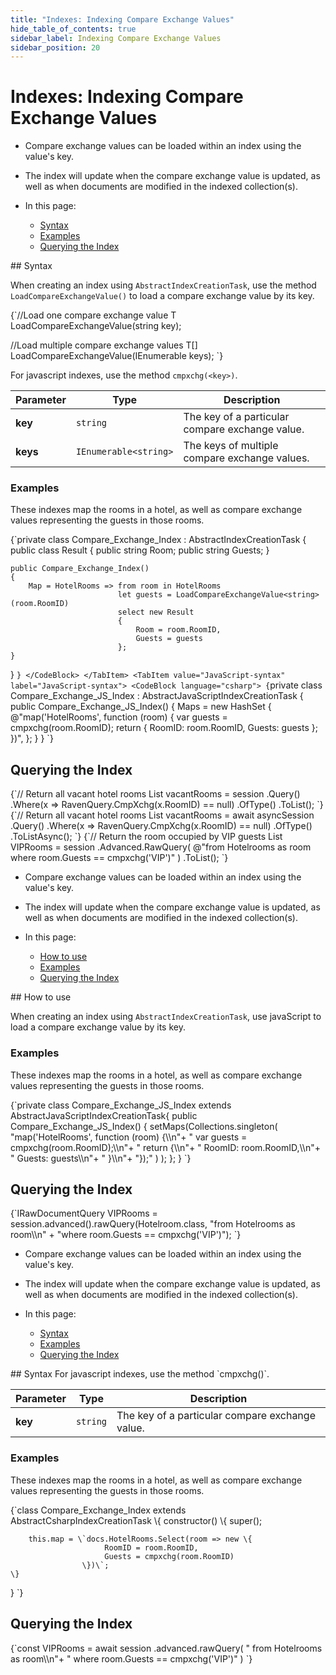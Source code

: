 ---
title: "Indexes: Indexing Compare Exchange Values"
hide_table_of_contents: true
sidebar_label: Indexing Compare Exchange Values
sidebar_position: 20
---




# Indexes: Indexing Compare Exchange Values
<LanguageSwitcher supportedLanguages={supportedLanguages} />
<LanguageContent language="csharp">

<Admonition type="note" title="">

* Compare exchange values can be loaded within an index using the value's key.  

* The index will update when the compare exchange value is updated, as well 
as when documents are modified in the indexed collection(s).  

* In this page:  
  * [Syntax](../indexes/indexing-compare-exchange-values.mdx#syntax)  
  * [Examples](../indexes/indexing-compare-exchange-values.mdx#examples)  
  * [Querying the Index](../indexes/indexing-compare-exchange-values.mdx#querying-the-index)  

</Admonition>
## Syntax

When creating an index using `AbstractIndexCreationTask`, use the method 
`LoadCompareExchangeValue()` to load a compare exchange value by its key.  

<TabItem value="methods" label="methods">
<CodeBlock language="csharp">
{`//Load one compare exchange value
T LoadCompareExchangeValue<T>(string key);

//Load multiple compare exchange values
T[] LoadCompareExchangeValue<T>(IEnumerable<string> keys);
`}
</CodeBlock>
</TabItem>

For javascript indexes, use the method `cmpxchg(<key>)`.

| Parameter | Type | Description |
| - | - | - |
| **key** | `string` | The key of a particular compare exchange value. |
| **keys** | `IEnumerable<string>` | The keys of multiple compare exchange values. |


### Examples

These indexes map the rooms in a hotel, as well as compare exchange values 
representing the guests in those rooms.  

<Tabs groupId='languageSyntax'>
<TabItem value="LINQ-syntax" label="LINQ-syntax">
<CodeBlock language="csharp">
{`private class Compare_Exchange_Index : AbstractIndexCreationTask<HotelRoom>
{
    public class Result
    {
        public string Room;
        public string Guests;
    }

    public Compare_Exchange_Index()
    {
        Map = HotelRooms => from room in HotelRooms
                            let guests = LoadCompareExchangeValue<string>(room.RoomID)
                            select new Result
                            {
                                Room = room.RoomID,
                                Guests = guests
                            };
    }
}
`}
</CodeBlock>
</TabItem>
<TabItem value="JavaScript-syntax" label="JavaScript-syntax">
<CodeBlock language="csharp">
{`private class Compare_Exchange_JS_Index : AbstractJavaScriptIndexCreationTask
{
    public Compare_Exchange_JS_Index()
    {
        Maps = new HashSet<string>
        {
            @"map('HotelRooms', function (room) { 
                var guests = cmpxchg(room.RoomID); 
                return { 
                    RoomID: room.RoomID, 
                    Guests: guests 
                };
            })",
        };
    }
}
`}
</CodeBlock>
</TabItem>
</Tabs>



## Querying the Index

<Tabs groupId='languageSyntax'>
<TabItem value="Sync" label="Sync">
<CodeBlock language="csharp">
{`// Return all vacant hotel rooms
List<HotelRoom> vacantRooms = session
    .Query<HotelRoom, Compare_Exchange_Index>()
    .Where(x => RavenQuery.CmpXchg<string>(x.RoomID) == null)
    .OfType<HotelRoom>()
    .ToList();
`}
</CodeBlock>
</TabItem>
<TabItem value="Async" label="Async">
<CodeBlock language="csharp">
{`// Return all vacant hotel rooms
List<HotelRoom> vacantRooms = await asyncSession
    .Query<HotelRoom, Compare_Exchange_Index>()
    .Where(x => RavenQuery.CmpXchg<string>(x.RoomID) == null)
    .OfType<HotelRoom>()
    .ToListAsync();
`}
</CodeBlock>
</TabItem>
<TabItem value="RawQuery" label="RawQuery">
<CodeBlock language="csharp">
{`// Return the room occupied by VIP guests
List<HotelRoom> VIPRooms = session
    .Advanced.RawQuery<HotelRoom>(
        @"from Hotelrooms as room
        where room.Guests == cmpxchg('VIP')"
    )
    .ToList();
`}
</CodeBlock>
</TabItem>
</Tabs>




</LanguageContent>
<LanguageContent language="java">

<Admonition type="note" title="">

* Compare exchange values can be loaded within an index using the value's key.  

* The index will update when the compare exchange value is updated, as well 
as when documents are modified in the indexed collection(s).  

* In this page:  
  * [How to use](../indexes/indexing-compare-exchange-values.mdx#how-to-use)  
  * [Examples](../indexes/indexing-compare-exchange-values.mdx#examples)  
  * [Querying the Index](../indexes/indexing-compare-exchange-values.mdx#querying-the-index)  

</Admonition>
## How to use 

When creating an index using `AbstractIndexCreationTask`, use javaScript 
to load a compare exchange value by its key.  



### Examples

These indexes map the rooms in a hotel, as well as compare exchange values 
representing the guests in those rooms.  


<Tabs groupId='languageSyntax'>
<TabItem value="JavaScript-syntax" label="JavaScript-syntax">
<CodeBlock language="java">
{`private class Compare_Exchange_JS_Index extends AbstractJavaScriptIndexCreationTask{
    public Compare_Exchange_JS_Index()
    {
        setMaps(Collections.singleton(
                "map('HotelRooms', function (room) {\\n"+
                "   var guests = cmpxchg(room.RoomID);\\n"+
                "   return {\\n"+
                "       RoomID: room.RoomID,\\n"+
                "       Guests: guests\\n"+
                "   }\\n"+
                "});"
                )
        );
    };
}
`}
</CodeBlock>
</TabItem>
</Tabs>



## Querying the Index

<Tabs groupId='languageSyntax'>
<TabItem value="RawQuery" label="RawQuery">
<CodeBlock language="java">
{`IRawDocumentQuery<Hotelroom> VIPRooms = session.advanced().rawQuery(Hotelroom.class,
    "from Hotelrooms as room\\n" +
        "where room.Guests == cmpxchg('VIP')");
`}
</CodeBlock>
</TabItem>
</Tabs>




</LanguageContent>
<LanguageContent language="nodejs">

<Admonition type="note" title="">

* Compare exchange values can be loaded within an index using the value's key.  

* The index will update when the compare exchange value is updated, as well 
as when documents are modified in the indexed collection(s).  

* In this page:  
  * [Syntax](../indexes/indexing-compare-exchange-values.mdx#syntax)  
  * [Examples](../indexes/indexing-compare-exchange-values.mdx#examples)  
  * [Querying the Index](../indexes/indexing-compare-exchange-values.mdx#querying-the-index)  

</Admonition>
## Syntax
For javascript indexes, use the method `cmpxchg(<key>)`.

| Parameter | Type | Description |
| - | - | - |
| **key** | `string` | The key of a particular compare exchange value. |


### Examples

These indexes map the rooms in a hotel, as well as compare exchange values 
representing the guests in those rooms.  

<TabItem value="index_1" label="index_1">
<CodeBlock language="js">
{`class Compare_Exchange_Index extends AbstractCsharpIndexCreationTask \{
    constructor() \{
        super();

        this.map = \`docs.HotelRooms.Select(room => new \{ 
                         RoomID = room.RoomID,     
                         Guests = cmpxchg(room.RoomID)
                    \})\`;
    \}
\}
`}
</CodeBlock>
</TabItem>



## Querying the Index

<TabItem value="query_2" label="query_2">
<CodeBlock language="js">
{`const VIPRooms = await session
    .advanced.rawQuery<HotelRoom>(
    "   from Hotelrooms as room\\n"+
    "   where room.Guests == cmpxchg('VIP')"
)
`}
</CodeBlock>
</TabItem>




</LanguageContent>

<!---
### Client-API
- [Compare Exchange Overview](../client-api/operations/compare-exchange/overview)

### Indexes
- [What Are Indexes](../indexes/what-are-indexes)
- [Creating and Deploying Indexes](../indexes/creating-and-deploying)


-->